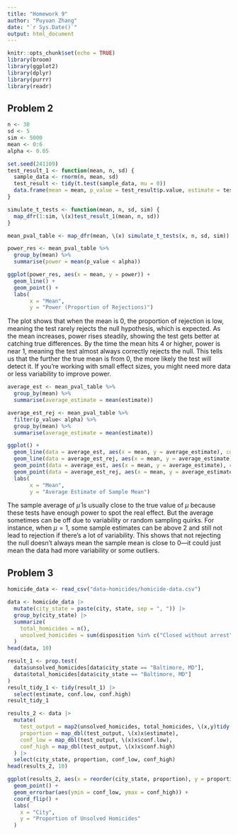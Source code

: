 ```yaml
---
title: "Homework 9"
author: "Puyuan Zhang"
date: "`r Sys.Date()`"
output: html_document
---
```


```r
knitr::opts_chunk$set(echo = TRUE)
library(broom)
library(ggplot2)
library(dplyr)
library(purrr)
library(readr)
```

## Problem 2
```r
n <- 30
sd <- 5
sim <- 5000
mean <- 0:6
alpha <- 0.05

set.seed(241109)
test_result_1 <- function(mean, n, sd) {
  sample_data <- rnorm(n, mean, sd)
  test_result <- tidy(t.test(sample_data, mu = 0))
  data.frame(mean = mean, p_value = test_result$p.value, estimate = test_result$estimate)
}

simulate_t_tests <- function(mean, n, sd, sim) {
  map_dfr(1:sim, \(x)test_result_1(mean, n, sd))
}

mean_pval_table <- map_dfr(mean, \(x) simulate_t_tests(x, n, sd, sim))
```
```r
power_res <- mean_pval_table %>%
  group_by(mean) %>%
  summarise(power = mean(p_value < alpha))
```
```r
ggplot(power_res, aes(x = mean, y = power)) +
  geom_line() +
  geom_point() +
  labs(
       x = "Mean",
       y = "Power (Proportion of Rejections)")
```

The plot shows that when the mean is 0, the proportion of rejection is low, meaning the test rarely rejects the null hypothesis, which is expected. As the mean increases, power rises steadily, showing the test gets better at catching true differences. By the time the mean hits 4 or higher, power is near 1, meaning the test almost always correctly rejects the null. This tells us that the further the true mean is from 0, the more likely the test will detect it. If you're working with small effect sizes, you might need more data or less variability to improve power.

```r
average_est <- mean_pval_table %>%
  group_by(mean) %>%
  summarise(average_estimate = mean(estimate))
```

```r
average_est_rej <- mean_pval_table %>%
  filter(p_value< alpha) %>%
  group_by(mean) %>%
  summarise(average_estimate = mean(estimate))
```

```r
ggplot() +
  geom_line(data = average_est, aes(x = mean, y = average_estimate), color = "blue") +
  geom_line(data = average_est_rej, aes(x = mean, y = average_estimate), color = "red", linetype = "dashed") +
  geom_point(data = average_est, aes(x = mean, y = average_estimate), color = "blue") +
  geom_point(data = average_est_rej, aes(x = mean, y = average_estimate), color = "red") +
  labs(
       x = "Mean",
       y = "Average Estimate of Sample Mean")
```

The sample average of $\hat{\mu}$ is usually close to the true value of $\mu$ because these tests have enough power to spot the real effect. But the average sometimes can be off due to variability or random sampling quirks. For instance, when $\mu= 1$, some sample estimates can be above 2 and still not lead to rejection if there’s a lot of variability. This shows that not rejecting the null doesn’t always mean the sample mean is close to 0—it could just mean the data had more variability or some outliers.

## Problem 3
```r
homicide_data <- read_csv("data-homicides/homicide-data.csv")
```
```r
data <- homicide_data |>
  mutate(city_state = paste(city, state, sep = ", ")) |>
  group_by(city_state) |>
  summarize(
    total_homicides = n(),
    unsolved_homicides = sum(disposition %in% c("Closed without arrest", "Open/No arrest"))
  )
head(data, 10)
```
```r
result_1 <- prop.test(
  data$unsolved_homicides[data$city_state == "Baltimore, MD"],
  data$total_homicides[data$city_state == "Baltimore, MD"]
)
result_tidy_1 <- tidy(result_1) |>
  select(estimate, conf.low, conf.high)
result_tidy_1
```
```r
results_2 <- data |>
  mutate(
    test_output = map2(unsolved_homicides, total_homicides, \(x,y)tidy(prop.test(x, y))),
    proportion = map_dbl(test_output, \(x)x$estimate),
    conf_low = map_dbl(test_output, \(x)x$conf.low),
    conf_high = map_dbl(test_output, \(x)x$conf.high)
  ) |>
  select(city_state, proportion, conf_low, conf_high)
head(results_2, 10)
```
```r
ggplot(results_2, aes(x = reorder(city_state, proportion), y = proportion)) +
  geom_point() +
  geom_errorbar(aes(ymin = conf_low, ymax = conf_high)) +
  coord_flip() +
  labs(
    x = "City",
    y = "Proportion of Unsolved Homicides"
  )
```








